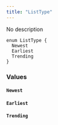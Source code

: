 ```yaml
---
title: "ListType"
---
```


No description

```
enum ListType {
  Newest
  Earliest
  Trending
}

```

### Values[](#values "Direct link to heading")

#### `Newest`[](#newest "Direct link to heading")

#### `Earliest`[](#earliest "Direct link to heading")

#### `Trending`[](#trending "Direct link to heading")
